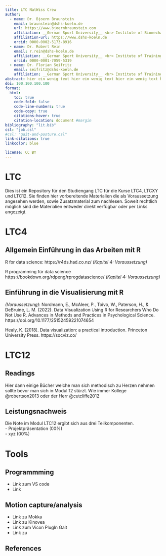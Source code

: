 ```yaml
---
title: LTC NatWiss Crew
author:
  - name: Dr. Bjoern Braunstein
    email: braunstein@dshs-koeln.de
    url: https://www.bjoernbraunstein.com
    affiliation: __German Sport University__ <br> Institute of Biomechanics and Orthopaedics <br> Institute of Movement- and Neuroscience
    affiliation-url: https://www.dshs-koeln.de
    orcid: 0000-0002-5173-8916
  - name: Dr. Robert Rein
    email: r.rein@dshs-koeln.de
    affiliation: __German Sport University__ <br> Institute of Training and Computer Science
    orcid: 0000-0001-7059-5319
  - name: Dr. Florian Seifritz
    email: seifritz@dshs-koeln.de
    affiliation: __German Sport University__ <br> Institute of Training and Computer Science
abstract: hier ein wenig text hier ein wenig text hier ein wenig text hier ein wenig text hier ein wenig text hier ein wenig text hier ein wenig text hier ein wenig text hier ein wenig texthier ein wenig text hier ein wenig text hier ein wenig text hier ein wenig text hier ein wenig text.
doi: 100.100.100.100
format: 
  html:
    toc: true
    code-fold: false
    code-line-numbers: true
    code-copy: true
    citations-hover: true
    citation-location: document #margin
bibliography: "lit.bib"
csl: "job.csl"
#csl: "gait-and-posture.csl"
link-citations: true
linkcolor: blue

license: CC BY
---
```




# LTC
Dies ist ein Repository für den Studiengang LTC für die Kurse LTC4, LTCXY und LTC12. Sie finden hier vorbereitende Materialien die als Voraussetzung angesehen werden, sowie Zusatzmaterial zum nachlesen. Soweit rechtlich möglich sind die Materialien entweder direkt verfügbar oder per Links angezeigt.

# LTC4 
## Allgemein Einführung in das Arbeiten mit R

R for data science: https://r4ds.had.co.nz/ *(Kapitel 4: Voraussetzung)*

R programming für data science https://bookdown.org/rdpeng/rprogdatascience/ *(Kapitel 4: Voraussetzung)*

## Einführung in die Visualisierung mit R

*(Voraussetzung)*: Nordmann, E., McAleer, P., Toivo, W., Paterson, H., & DeBruine, L. M. (2022). Data Visualization Using R for Researchers Who Do Not Use R. Advances in Methods and Practices in Psychological Science. https://doi.org/10.1177/25152459221074654

Healy, K. (2018). Data visualization: a practical introduction. Princeton University Press. https://socviz.co/

# LTC12
## Readings
Hier dann einige Bücher welche man sich methodisch zu Herzen nehmen sollte bevor man sich in Modul 12 stürzt.
Wie immer Kollege @robertson2013 oder der Herr @cutcliffe2012

## Leistungsnachweis
Die Note im Modul LTC12 ergibt sich aus drei Teilkomponenten.  
- Projektpräsentation (00%)  
-  xyz (00%)  





## 

# Tools

## Programmming
- Link zum VS code
- Link

## Motion capture/analysis
- Link zu Mokka
- Link zu Kinovea
- Link zum Vicon PlugIn Gait
- Link zu

## References
::: {#refs}
:::






